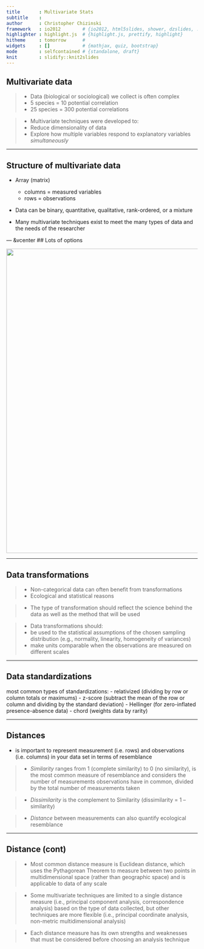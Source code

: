 ```yaml
---
title       : Multivariate Stats
subtitle    : 
author      : Christopher Chizinski
framework   : io2012        # {io2012, html5slides, shower, dzslides, ...}
highlighter : highlight.js  # {highlight.js, prettify, highlight}
hitheme     : tomorrow      # 
widgets     : []            # {mathjax, quiz, bootstrap}
mode        : selfcontained # {standalone, draft}
knit        : slidify::knit2slides
---
```


## Multivariate data

> - Data (biological or sociological) we collect is often complex
    - 5 species = 10 potential correlation
    - 25 species = 300 potential correlations

> - Multivariate techniques were developed to:
    - Reduce dimensionality of data
    - Explore how multiple variables respond to explanatory variables *simultaneously*

---

## Structure of multivariate data

- Array (matrix)
    - columns = measured variables
    - rows = observations
    
- Data can be binary, quantitative, qualitative, rank-ordered, or a mixture

- Many multivariate techniques exist to meet the many types of data and the needs of the researcher

--- &vcenter
## Lots of options

<img src="assets/img/multibox.png" width="800px" />

---

## Data transformations

>- Non-categorical data can often benefit from transformations
    - Ecological and statistical reasons
    
>- The type of transformation should reflect the science behind the data as well as the method that will be used 

>- Data transformations should:
    - be used to the statistical assumptions of the chosen sampling distribution (e.g., normality, linearity, homogeneity of variances) 
    - make units comparable when the observations are measured on different scales

---

## Data standardizations

most common types of standardizations:
- relativized (dividing by row or column totals or maximums)
- z-score (subtract the mean of the row or column and dividing by the standard deviation)
- Hellinger (for zero-inflated presence-absence data)
- chord (weights data by rarity)

---

## Distances

- is important to represent measurement (i.e. rows) and observations (i.e. columns) in your data set in terms of  resemblance 

>- *Similarity*  ranges from 1 (complete similarity) to 0 (no similarity), is the most common measure of resemblance and considers the number of measurements observations have in common, divided by the total number of measurements taken

>- *Dissimilarity* is the complement to Similarity (dissimilarity = 1 – similarity)

>- *Distance* between measurements can also quantify ecological resemblance

---

## Distance (cont)

>- Most common distance measure is Euclidean distance, which uses the Pythagorean Theorem to measure between two points in multidimensional space (rather than geographic space) and is applicable to data of any scale

>- Some multivariate techniques are limited to a single distance measure (i.e., principal component analysis, correspondence analysis) based on the type of data collected, but other techniques are more flexible (i.e., principal coordinate analysis, non-metric multidimensional analysis)

>- Each distance measure has its own strengths and weaknesses that must be considered before choosing an analysis technique 






 
 






